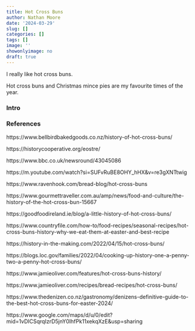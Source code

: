 ```yaml
---
title: Hot Cross Buns
author: Nathan Moore
date: '2024-03-29'
slug: []
categories: []
tags: []
image: ''
showonlyimage: no
draft: true
---
```


I really like hot cross buns.

<!--more-->

Hot cross buns and Christmas mince pies are my favourite times of the year.

### Intro

### References

https://www.bellbirdbakedgoods.co.nz/history-of-hot-cross-buns/

https://historycooperative.org/eostre/

https://www.bbc.co.uk/newsround/43045086

https://m.youtube.com/watch?si=SUFvRuBE8OHY_hHX&v=re3gXNTtwig

https://www.ravenhook.com/bread-blog/hot-cross-buns

https://www.gourmettraveller.com.au/amp/news/food-and-culture/the-history-of-the-hot-cross-bun-15667

https://goodfoodireland.ie/blog/a-little-history-of-hot-cross-buns/

https://www.countryfile.com/how-to/food-recipes/seasonal-recipes/hot-cross-buns-history-why-we-eat-them-at-easter-and-best-recipe

https://history-in-the-making.com/2022/04/15/hot-cross-buns/

https://blogs.loc.gov/families/2022/04/cooking-up-history-one-a-penny-two-a-penny-hot-cross-buns/

https://www.jamieoliver.com/features/hot-cross-buns-history/

https://www.jamieoliver.com/recipes/bread-recipes/hot-cross-buns/

https://www.thedenizen.co.nz/gastronomy/denizens-definitive-guide-to-the-best-hot-cross-buns-for-easter-2024/

https://www.google.com/maps/d/u/0/edit?mid=1vDICSqrqIzrD5jnY0IhfPk11xekqXzE&usp=sharing





